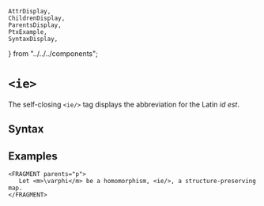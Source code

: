     AttrDisplay,
    ChildrenDisplay,
    ParentsDisplay,
    PtxExample,
    SyntaxDisplay,
} from "../../../components";

# `<ie>`

The self-closing `<ie/>` tag displays the abbreviation
 for the Latin <em>id est</em>.

## Syntax

<SyntaxDisplay name="ie" />

## Examples

 ```ptx-example
<FRAGMENT parents="p">
    Let <m>\varphi</m> be a homomorphism, <ie/>, a structure-preserving map.
</FRAGMENT>
```
